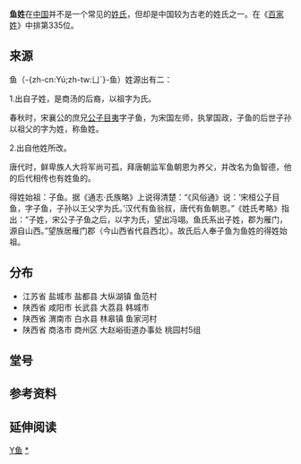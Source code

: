 {{姓氏
|姓氏=鱼
|繁體=魚
|簡體=鱼
|拼音=Yú
|中国大陆=Yu
|台湾=Yu
|南京官話=ü<sup>2</sup>
|香港=Yu
|澳门=U
|新加坡=
|马来西亚=
|越南=Ngư
|韩国=
|反切=
|同音字=
|堂号=
|郡望=[[雁门郡|雁门郡]]
}}

'''鱼姓'''在[[中国|中国]]并不是一个常见的[[姓氏|姓氏]]，但却是中国较为古老的姓氏之一。在《[[百家姓|百家姓]]》中排第335位。

==来源==

鱼（-{zh-cn:Yú;zh-tw:ㄩˊ}-鱼）姓源出有二：

1.出自子姓，是商汤的后裔，以祖字为氏。

春秋时，宋襄公的庶兄[[公子目夷|公子目夷]]字子鱼，为宋国左师，执掌国政，子鱼的后世子孙以祖父的字为姓，称鱼姓。 

2.出自他姓所改。

唐代时，鲜卑族人大将军尚可孤，拜唐朝监军鱼朝恩为养父，并改名为鱼智德，他的后代相传也有姓鱼的。

得姓始祖：子鱼。据《通志·氏族略》上说得清楚：“《风俗通》说：‘宋桓公子目鱼，字子鱼，子孙以王父字为氏。’汉代有鱼翁叔，唐代有鱼朝恩。”《姓氏考略》指出：“子姓，宋公子子鱼之后，以字为氏，望出冯翊。鱼氏系出子姓，郡为雁门，源自山西。”望族居雁门郡（今山西省代县西北）。故氏后人奉子鱼为鱼姓的得姓始祖。

== 分布 ==
* 江苏省 盐城市 盐都县 大纵湖镇 鱼范村
* 陕西省 咸阳市 长武县 大荔县 韩城市
* 陕西省 渭南市 白水县 林皋镇 鱼家河村
* 陕西省 商洛市 商州区 大赵峪街道办事处  桃园村5组

== 堂号 ==

== 参考资料 ==
{{reflist}}

== 延伸阅读 ==
{{Wikisource further reading}}

{{姓氏小作品}}

[[Category:漢姓|Y鱼]]
[[Category:鱼姓|*]]